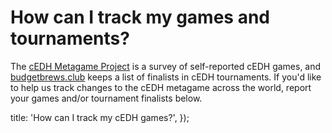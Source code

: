 
# How can I track my games and tournaments?

The
[cEDH Metagame Project](https://www.reddit.com/r/CompetitiveEDH/comments/udj37u/cedh_metagame_project_version_5_2_month_update/)
is a survey of self-reported cEDH games, and
[budgetbrews.club](https://budgetbrews.club/deck-lists/#finals) keeps a list of
finalists in cEDH tournaments. If you'd like to help us track changes to the
cEDH metagame across the world, report your games and/or tournament finalists
below.

<IframeEmbed
  maxWidth={600}
  height="8600"
  src="https://docs.google.com/forms/d/e/1FAIpQLScZzUaMJRl50KjeCO1KqJgaHXnrZY88Tv9NZeqZUAFXhpw0vQ/viewform?embedded=true"
/>

<IframeEmbed
  maxWidth={600}
  height="1650"
  src="https://docs.google.com/forms/d/e/1FAIpQLSf1VZOOgyJDhVRpcFHxptPFmFeNjvhOhB5sg6SQf_f9xqBFcQ/viewform?embedded=true"
/>

  title: 'How can I track my cEDH games?',
});
